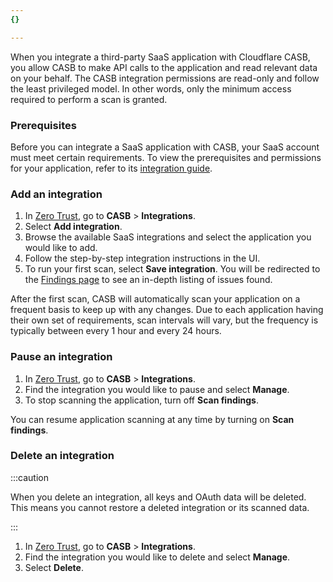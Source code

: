 ```yaml
---
{}

---
```


When you integrate a third-party SaaS application with Cloudflare CASB, you allow CASB to make API calls to the application and read relevant data on your behalf. The CASB integration permissions are read-only and follow the least privileged model. In other words, only the minimum access required to perform a scan is granted.

### Prerequisites

Before you can integrate a SaaS application with CASB, your SaaS account must meet certain requirements. To view the prerequisites and permissions for your application, refer to its [integration guide](/cloudflare-one/applications/scan-apps/casb-integrations/).

### Add an integration

1. In [Zero Trust](https://one.dash.cloudflare.com/), go to **CASB** > **Integrations**.
2. Select **Add integration**.
3. Browse the available SaaS integrations and select the application you would like to add.
4. Follow the step-by-step integration instructions in the UI.
5. To run your first scan, select **Save integration**. You will be redirected to the [Findings page](/cloudflare-one/applications/scan-apps/manage-findings/) to see an in-depth listing of issues found.

After the first scan, CASB will automatically scan your application on a frequent basis to keep up with any changes. Due to each application having their own set of requirements, scan intervals will vary, but the frequency is typically between every 1 hour and every 24 hours.

### Pause an integration

1. In [Zero Trust](https://one.dash.cloudflare.com/), go to **CASB** > **Integrations**.
2. Find the integration you would like to pause and select **Manage**.
3. To stop scanning the application, turn off **Scan findings**.

You can resume application scanning at any time by turning on **Scan findings**.

### Delete an integration

:::caution


When you delete an integration, all keys and OAuth data will be deleted. This means you cannot restore a deleted integration or its scanned data.


:::

1. In [Zero Trust](https://one.dash.cloudflare.com/), go to **CASB** > **Integrations**.
2. Find the integration you would like to delete and select **Manage**.
3. Select **Delete**.

